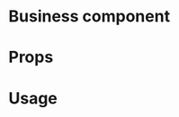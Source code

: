 
<Meta title="MDX|Business" component={Business} />

# Business component

<Description of={Business} />

# Props

<Props of={Business} />

# Usage

<Preview withSource>
  <Story name="basic sample">
    <Business document={object("document", businessCertificate)} handleObfuscation={action("handleObfuscation")} />
  </Story>
  <Story name="example with warning">
    <Business
      document={object("document", businessCertificate)}
      rawDocument={{ signature: { targetHash: "abc" } }}
      handleObfuscation={action("handleObfuscation")}
    />
  </Story>
</Preview>
